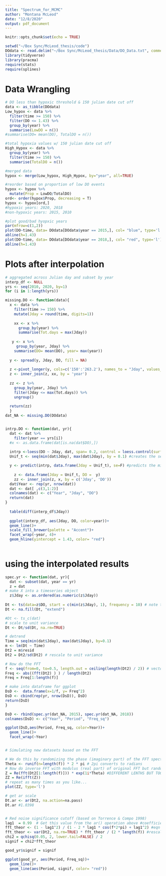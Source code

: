```yaml
---
title: "Spectrum_for_MCMC"
author: "Montana McLeod"
date: "12/8/2020"
output: pdf_document
---
```


```r
knitr::opts_chunk$set(echo = TRUE)

setwd("~/Box Sync/McLeod_thesis/code")
DOdata <- read.delim("~/Box Sync/McLeod_thesis/Data/DO_Data.txt", comment.char="#")
library(tidyverse)
library(pracma)
require(stats)
require(splines)
```

# Data Wrangling
```r
# DO less than hypoxic threshold & 150 julian date cut off
data <- as_tibble(DOdata)
Low_hypox <- data %>%
  filter(time >= 150) %>% 
  filter(DO <= 1.43) %>%
  group_by(year) %>%
  summarise(LowDO = n())
#summarise(DO= mean(DO), TotalDO = n())

#total hypoxia values w/ 150 julian date cut off
High_Hypox <- data %>%
  group_by(year) %>%
  filter(time >= 150) %>% 
  summarise(TotalDO = n())

#merged data
hypox <- merge(Low_hypox, High_Hypox, by="year", all=TRUE)

#reorder based on proportion of low DO events
hypox <- hypox %>% 
  mutate(Prop = LowDO/TotalDO)
ord<- order(hypox$Prop, decreasing = T)
hypox <- hypox[ord,]
#hypoxic years: 2020, 2018
#non-hypoxic years: 2015, 2010

#plot good/bad hyopxic years
par(mfrow=c(1,2))
plot(DO~time, data= DOdata[DOdata$year == 2015,], col= "blue", type='l')
abline(h=1.43)
plot(DO~time, data= DOdata[DOdata$year == 2018,], col= "red", type='l')
abline(h=1.43)
```


# Plots after interpolation
```r
# aggregated across Julian day and subset by year
interp_df <- NULL
yrs <- seq(2010, 2020, by=1)
for (i in 1:length(yrs)) 

missing.DO <- function(data){  
  x <- data %>% 
    filter(time >= 150) %>% 
    mutate(Jday = round(time, digits=1))
    
    xx <- x %>% 
      group_by(year) %>% 
      summarise(Tot.days = max(Jday))
    
   y <- x %>% 
     group_by(year, Jday) %>%  
    summarise(DO= mean(DO), year= max(year))
  
  y <- spread(y, Jday, DO, fill = NA)
  
  z <-pivot_longer(y, cols=c('150':'263.2'), names_to = "Jday", values_to = "DO")
  z <- inner_join(z, xx, by = 'year')
  
  zz <- z %>% 
    group_by(year, Jday) %>% 
    filter(Jday <= max(Tot.days)) %>% 
    ungroup()
  
  return(zz)
  }
dat_NA <- missing.DO(DOdata)


intrp.DO <- function(dat, yr){
  dat <- dat %>% 
    filter(year == yrs[i])
  #x <- as.data.frame(dat[is.na(dat$DO),])
  
  intrp <-loess(DO ~ Jday, dat, span= 0.2, control = loess.control(surface = "direct")) #interpolates
  Unif_t <- seq(min(dat$Jday), max(dat$Jday), by = 0.1) #creates the sequence of julian days we want

  y <- predict(intrp, data.frame(Jday = Unif_t), se=F) #predicts the missing values of DO
  
    z <- data.frame(Jday = Unif_t, DO =  y)
    zz <- inner_join(z, x, by = c('Jday', 'DO'))
  dat$Year <- rep(yr, nrow(dat))
  dat <- dat[ ,c(3,1:2)]
  colnames(dat) <- c("Year", "Jday", "DO")
  return(dat)
}
  
  table(diff(interp_df$Jday)) 
  
  ggplot(interp_df, aes(Jday, DO, color=year))+
  geom_line()+
  scale_fill_brewer(palette = "Accent")+
  facet_wrap(~year, 4)+
  geom_hline(yintercept = 1.43, color= "red")
  
```


# using the interpolated results
```r

spec.yr <- function(dat, yr){
  dat <- subset(dat, year == yr)
  z = dat
# make X into a timeseries object
  z$Jday <- as.ordered(as.numeric(z$Jday))
  
Dt <- ts(data=z$DO, start = c(min(z$Jday), 1), frequency = 10) # note that this assumes sequential evenly-spaced sampling. If that is not the case we have to do some padding...
Dt <- na.fill(Dt, "extend")

#Dt <- ts_c(dat)  
# scale to unit variance
Dt <- Dt/sd(Dt, na.rm=TRUE)

# detrend
Time = seq(min(dat$Jday), max(dat$Jday), by=0.1)
m <- lm(Dt ~ Time)
Dt2 = m$resid
Dt2 = Dt2/sd(Dt2) # rescale to unit variance

# Now do the FFT
f <- seq(from=0, to=0.5, length.out = ceiling(length(Dt2) / 2)) # vector of frequencies
Freq <- abs((fft(Dt2) ) ) / length(Dt2)
Freq = Freq[1:length(f)]

# make into dataframe for ggplot
DsD <-  data.frame(x=1/f, y= Freq^2) 
DsD <- cbind(rep(yr, nrow(DsD)), DsD)
return(DsD)
}

DsD <- rbind(spec.yr(dat_NA, 2015), spec.yr(dat_NA, 2018))
colnames(DsD) <- c("Year", "Period", "Freq_sq")

ggplot(DsD,aes(Period, Freq_sq, color=Year))+
  geom_line()+
  facet_wrap(~Year)


# Simulating new datasets based on the FFT

# We do this by randomizing the phase (imaginary part) of the FFT spectrum
Theta <- runif(n=length(f)) * 2 * pi # 2pi converts to radians
# Now do inverse FFT with modulus (real part) of original FFT but randomized phase
Z = Re(fft(Dt2[1:length(f)])) * exp(1i*Theta) #DIFFERENT LENTHS BUT TOOK FIRST 6 LIKE ON LINE 28
ZZ = Re(ifft(Z))
# repeat as many times as you like...
plot(ZZ, type='l')

```


```r
# get ar scale
Dt.ar <- ar(Dt2, na.action=na.pass)
Dt.ar #1.0398


# Red noise significance cutoff (based on Torrence & Compo 1998)
lag1  = 0.99  # Get this value from the ar() operation above #coefficient correlation btw successive pts
fft_theor <- (1 - lag1^2) / (1 - 2 * lag1 * cos(f*2*pi) + lag1^2) #eqn 16 w/in cos() should have / length(f) # No - f is already equal to k/N in their notation
fft_theor <- var(Dt2, na.rm=TRUE) * fft_theor / (2 * length(f)) #rescaling for unit variance?
chi2 = qchisq(0.05, 2, lower.tail=FALSE) / 2
signif = chi2*fft_theor

good_yr$signif = signif

ggplot(good_yr, aes(Period, Freq_sq))+
  geom_line()+
  geom_line(aes(Period, signif, color= "red"))

```